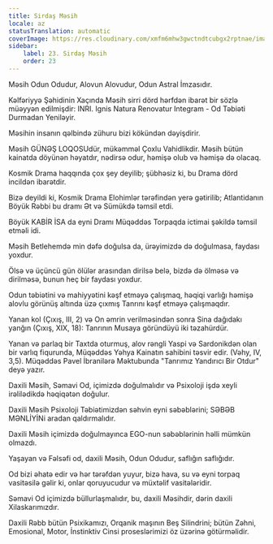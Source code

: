 ```yaml
---
title: Sirdaş Məsih
locale: az
statusTranslation: automatic
coverImage: https://res.cloudinary.com/xmfm6mhw3gwctndtcubgx2rptnae/image/upload/v1741354419/small_cover_la_gran_rebelion_28716e29d2.webp
sidebar:
    label: 23. Sirdaş Məsih
    order: 23
---
```

Məsih Odun Odudur, Alovun Alovudur, Odun Astral İmzasıdır.

Kəlfəriyyə Şəhidinin Xaçında Məsih sirri dörd hərfdən ibarət bir sözlə müəyyən edilmişdir: INRI. Ignis Natura Renovatur Integram - Od Təbiəti Durmadan Yeniləyir.

Məsihin insanın qəlbində zühuru bizi kökündən dəyişdirir.

Məsih GÜNƏŞ LOQOSUdür, mükəmməl Çoxlu Vahidlikdir. Məsih bütün kainatda döyünən həyatdır, nədirsə odur, həmişə olub və həmişə də olacaq.

Kosmik Drama haqqında çox şey deyilib; şübhəsiz ki, bu Drama dörd incildən ibarətdir.

Bizə deyildi ki, Kosmik Drama Elohimlər tərəfindən yerə gətirilib; Atlantidanın Böyük Rəbbi bu dramı Ət və Sümükdə təmsil etdi.

Böyük KABİR İSA da eyni Dramı Müqəddəs Torpaqda ictimai şəkildə təmsil etməli idi.

Məsih Betlehemdə min dəfə doğulsa da, ürəyimizdə də doğulmasa, faydası yoxdur.

Ölsə və üçüncü gün ölülər arasından dirilsə belə, bizdə də ölməsə və dirilməsə, bunun heç bir faydası yoxdur.

Odun təbiətini və mahiyyətini kəşf etməyə çalışmaq, həqiqi varlığı həmişə alovlu görünüş altında üzə çıxmış Tanrını kəşf etməyə çalışmaqdır.

Yanan kol (Çıxış, III, 2) və On əmrin verilməsindən sonra Sina dağıdakı yanğın (Çıxış, XIX, 18): Tanrının Musaya göründüyü iki təzahürdür.

Yanan və parlaq bir Taxtda oturmuş, alov rəngli Yaspi və Sardonikdən olan bir varlıq fiqurunda, Müqəddəs Yəhya Kainatın sahibini təsvir edir. (Vəhy, IV, 3,5). Müqəddəs Pavel İbranilərə Məktubunda "Tanrımız Yandırıcı Bir Otdur" deyə yazır.

Daxili Məsih, Səmavi Od, içimizdə doğulmalıdır və Psixoloji işdə xeyli irəlilədikdə həqiqətən doğulur.

Daxili Məsih Psixoloji Təbiətimizdən səhvin eyni səbəblərini; SƏBƏB MƏNLİYİNi aradan qaldırmalıdır.

Daxili Məsih içimizdə doğulmayınca EGO-nun səbəblərinin həlli mümkün olmazdı.

Yaşayan və Fəlsəfi od, daxili Məsih, Odun Odudur, saflığın saflığıdır.

Od bizi əhatə edir və hər tərəfdən yuyur, bizə hava, su və eyni torpaq vasitəsilə gəlir ki, onlar qoruyucudur və müxtəlif vasitələridir.

Səmavi Od içimizdə büllurlaşmalıdır, bu, daxili Məsihdir, dərin daxili Xilaskarımızdır.

Daxili Rəbb bütün Psixikamızı, Orqanik maşının Beş Silindrini; bütün Zəhni, Emosional, Motor, İnstinktiv Cinsi proseslərimizi öz üzərinə götürməlidir.

